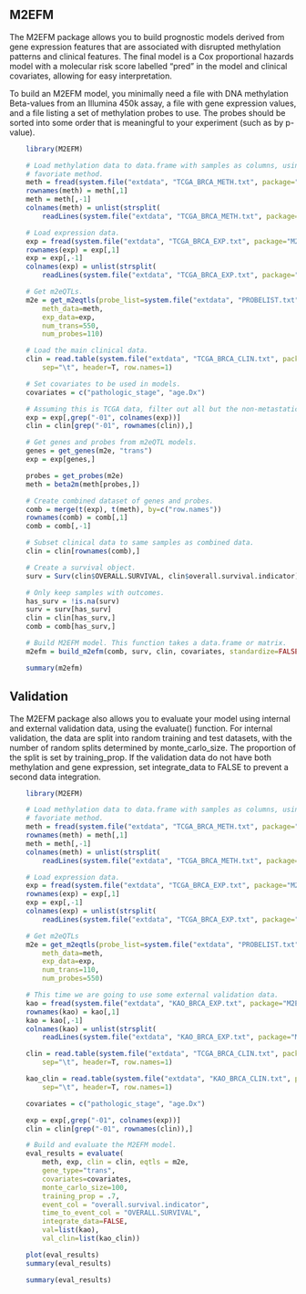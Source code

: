 <!--
%\VignetteEngine{knitr::knitr}
%\VignetteIndexEntry{M2EFM}
-->

## M2EFM

The M2EFM package allows you to build prognostic models derived from
gene expression features that are associated with disrupted methylation
patterns and clinical features. The final model is a Cox proportional
hazards model with a molecular risk score labelled "pred" in the model
and clinical covariates, allowing for easy interpretation.

To build an M2EFM model, you minimally need a file with DNA methylation
Beta-values from an Illumina 450k assay, a file with gene expression
values, and a file listing a set of methylation probes to use. The probes
should be sorted into some order that is meaningful to your experiment
(such as by p-value).

```r
	library(M2EFM)

	# Load methylation data to data.frame with samples as columns, using your
	# favoriate method.
	meth = fread(system.file("extdata", "TCGA_BRCA_METH.txt", package="M2EFM"), skip=1, data.table=F)
	rownames(meth) = meth[,1]
	meth = meth[,-1]
	colnames(meth) = unlist(strsplit(
		readLines(system.file("extdata", "TCGA_BRCA_METH.txt", package="M2EFM"), n=1), "\t"))

	# Load expression data. 
	exp = fread(system.file("extdata", "TCGA_BRCA_EXP.txt", package="M2EFM"), skip=1, data.table=F)
	rownames(exp) = exp[,1]
	exp = exp[,-1]
	colnames(exp) = unlist(strsplit(
		readLines(system.file("extdata", "TCGA_BRCA_EXP.txt", package="M2EFM"), n=1), "\t"))

	# Get m2eQTLs.
	m2e = get_m2eqtls(probe_list=system.file("extdata", "PROBELIST.txt", package="M2EFM"), 
		meth_data=meth, 
		exp_data=exp,
		num_trans=550,
		num_probes=110)

	# Load the main clinical data.
	clin = read.table(system.file("extdata", "TCGA_BRCA_CLIN.txt", package="M2EFM"), 
		sep="\t", header=T, row.names=1)

	# Set covariates to be used in models.
	covariates = c("pathologic_stage", "age.Dx")

	# Assuming this is TCGA data, filter out all but the non-metastatic tumor samples.
	exp = exp[,grep("-01", colnames(exp))]
	clin = clin[grep("-01", rownames(clin)),]

	# Get genes and probes from m2eQTL models.
	genes = get_genes(m2e, "trans")
	exp = exp[genes,]

	probes = get_probes(m2e)
	meth = beta2m(meth[probes,])

	# Create combined dataset of genes and probes.
	comb = merge(t(exp), t(meth), by=c("row.names"))
	rownames(comb) = comb[,1]
	comb = comb[,-1]

	# Subset clinical data to same samples as combined data.
	clin = clin[rownames(comb),]

	# Create a survival object.
	surv = Surv(clin$OVERALL.SURVIVAL, clin$overall.survival.indicator)

	# Only keep samples with outcomes.
	has_surv = !is.na(surv)
	surv = surv[has_surv]
	clin = clin[has_surv,]
	comb = comb[has_surv,]

	# Build M2EFM model. This function takes a data.frame or matrix.
	m2efm = build_m2efm(comb, surv, clin, covariates, standardize=FALSE)
```

```r
	summary(m2efm)
```

## Validation

The M2EFM package also allows you to evaluate your model using internal and
external validation data, using the evaluate() function. For internal validation,
the data are split into random training and test datasets, with the number of
random splits determined by monte_carlo_size. The proportion of the split is
set by training_prop. If the validation data do not have both methylation and
gene expression, set integrate_data to FALSE to prevent a second data integration.

```r
	library(M2EFM)

	# Load methylation data to data.frame with samples as columns, using your
	# favoriate method.
	meth = fread(system.file("extdata", "TCGA_BRCA_METH.txt", package="M2EFM"), skip=1, data.table=F)
	rownames(meth) = meth[,1]
	meth = meth[,-1]
	colnames(meth) = unlist(strsplit(
		readLines(system.file("extdata", "TCGA_BRCA_METH.txt", package="M2EFM"), n=1), "\t"))

	# Load expression data. 
	exp = fread(system.file("extdata", "TCGA_BRCA_EXP.txt", package="M2EFM"), skip=1, data.table=F)
	rownames(exp) = exp[,1]
	exp = exp[,-1]
	colnames(exp) = unlist(strsplit(
		readLines(system.file("extdata", "TCGA_BRCA_EXP.txt", package="M2EFM"), n=1), "\t"))

	# Get m2eQTLs
	m2e = get_m2eqtls(probe_list=system.file("extdata", "PROBELIST.txt", package="M2EFM"), 
		meth_data=meth, 
		exp_data=exp,
		num_trans=110,
		num_probes=550)

	# This time we are going to use some external validation data.
	kao = fread(system.file("extdata", "KAO_BRCA_EXP.txt", package="M2EFM"), skip=1, data.table=F)
	rownames(kao) = kao[,1]
	kao = kao[,-1]
	colnames(kao) = unlist(strsplit(
		readLines(system.file("extdata", "KAO_BRCA_EXP.txt", package="M2EFM"), n=1), "\t"))

	clin = read.table(system.file("extdata", "TCGA_BRCA_CLIN.txt", package="M2EFM"), 
		sep="\t", header=T, row.names=1)

	kao_clin = read.table(system.file("extdata", "KAO_BRCA_CLIN.txt", package="M2EFM"), 
		sep="\t", header=T, row.names=1)

	covariates = c("pathologic_stage", "age.Dx")

	exp = exp[,grep("-01", colnames(exp))]
	clin = clin[grep("-01", rownames(clin)),]

	# Build and evaluate the M2EFM model.
	eval_results = evaluate(
		meth, exp, clin = clin, eqtls = m2e,  
		gene_type="trans", 
		covariates=covariates, 
		monte_carlo_size=100, 
		training_prop = .7,
		event_col = "overall.survival.indicator",
		time_to_event_col = "OVERALL.SURVIVAL",
		integrate_data=FALSE,
		val=list(kao),
		val_clin=list(kao_clin))

	plot(eval_results)
	summary(eval_results)
```

```r
	summary(eval_results)
```
